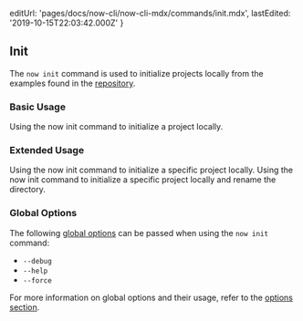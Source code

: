 
  editUrl: 'pages/docs/now-cli/now-cli-mdx/commands/init.mdx',
  lastEdited: '2019-10-15T22:03:42.000Z'
}

## Init

The `now init` command is used to initialize projects locally from the examples found in the [<ProductName /> repository](https://github.com/zeit/now/tree/master/examples).

### Basic Usage

<Snippet dark text="now init" />
<Caption>Using the <InlineCode>now init</InlineCode> command to initialize a project locally.</Caption>

### Extended Usage

<Snippet dark text="now init [project-name]" />
<Caption>Using the <InlineCode>now init</InlineCode> command to initialize a specific project locally.</Caption>

<Snippet dark text="now init [project-name] [new-project-name]" />
<Caption>Using the <InlineCode>now init</InlineCode> command to initialize a specific project locally and rename the directory.</Caption>

### Global Options

The following [global options](#options) can be passed when using the `now init` command:

- `--debug`
- `--help`
- `--force`

For more information on global options and their usage, refer to the [options section](#options).
